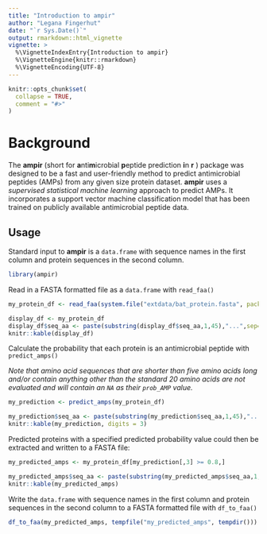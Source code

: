 ```yaml
---
title: "Introduction to ampir"
author: "Legana Fingerhut"
date: "`r Sys.Date()`"
output: rmarkdown::html_vignette
vignette: >
  %\VignetteIndexEntry{Introduction to ampir}
  %\VignetteEngine{knitr::rmarkdown}
  %\VignetteEncoding{UTF-8}
---
```


```r
knitr::opts_chunk$set(
  collapse = TRUE,
  comment = "#>"
)
```

# Background

The **ampir** (short for **a**nti**m**icrobial **p**eptide prediction **i**n **r** ) package was designed to be a fast and user-friendly method to predict antimicrobial peptides (AMPs) from any given size protein dataset. **ampir** uses a *supervised statistical machine learning* approach to predict AMPs. It incorporates a support vector machine classification model that has been trained on publicly available antimicrobial peptide data. 

## Usage

Standard input to **ampir** is a `data.frame` with sequence names in the first column and protein sequences in the second column. 

```r
library(ampir)
```

Read in a FASTA formatted file as a `data.frame` with `read_faa()` 

```r
my_protein_df <- read_faa(system.file("extdata/bat_protein.fasta", package = "ampir"))
```

```r
display_df <- my_protein_df
display_df$seq_aa <- paste(substring(display_df$seq_aa,1,45),"...",sep="")
knitr::kable(display_df)
```

Calculate the probability that each protein is an antimicrobial peptide with `predict_amps()` 

*Note that amino acid sequences that are shorter than five amino acids long and/or contain anything other than the standard 20 amino acids are not evaluated and will contain an `NA` as their `prob_AMP` value.*

```r
my_prediction <- predict_amps(my_protein_df)
```

```r
my_prediction$seq_aa <- paste(substring(my_prediction$seq_aa,1,45),"...",sep="")
knitr::kable(my_prediction, digits = 3)
```

Predicted proteins with a specified predicted probability value could then be extracted and written to a FASTA file:

```r
my_predicted_amps <- my_protein_df[my_prediction[,3] >= 0.8,]
```

```r
my_predicted_amps$seq_aa <- paste(substring(my_predicted_amps$seq_aa,1,45),"...",sep="")
knitr::kable(my_predicted_amps)
```

Write the `data.frame` with sequence names in the first column and protein sequences in the second column to a FASTA formatted file with `df_to_faa()`

```r
df_to_faa(my_predicted_amps, tempfile("my_predicted_amps", tempdir()))
```





